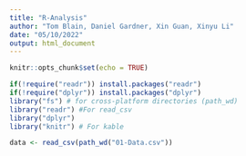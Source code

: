 ```yaml
---
title: "R-Analysis"
author: "Tom Blain, Daniel Gardner, Xin Guan, Xinyu Li"
date: "05/10/2022"
output: html_document
---
```

```r
knitr::opts_chunk$set(echo = TRUE)
```
```r
if(!require("readr")) install.packages("readr")
if(!require("dplyr")) install.packages("dplyr")
library("fs") # for cross-platform directories (path_wd)
library("readr") #For read_csv
library("dplyr")
library("knitr") # For kable 
```
```r
data <- read_csv(path_wd("01-Data.csv"))
```






